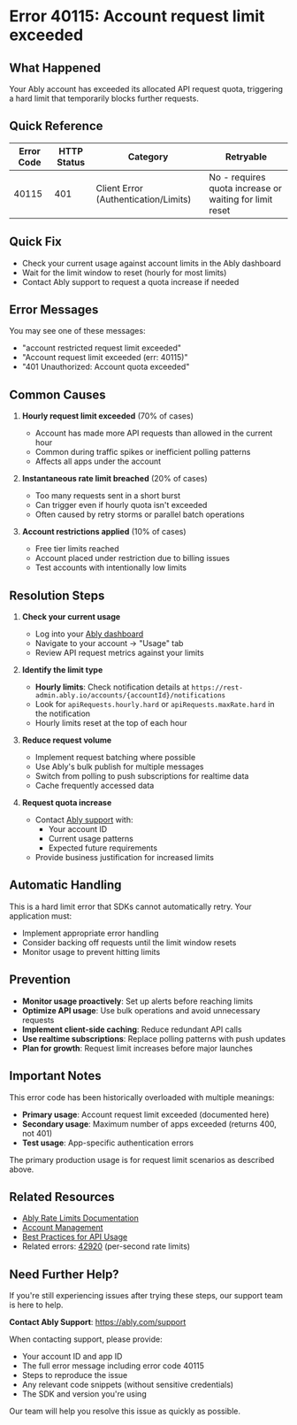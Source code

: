 <!-- Generated by: ably-os errors document-error-codes -->
<!-- Repository: https://github.com/ably/ably-os -->
<!-- Command: ./bin/ably-os errors document-error-codes 40115 -->
<!-- Generated: 2025-08-21T17-17-40-434Z -->
<!-- Sources: 
     - Analysis: https://github.com/ably/ably-os/blob/main/output/error-codes/research/40115-analysis.md
     - Knowledge: https://github.com/ably/ably-os/blob/main/output/error-codes/research/40115-knowledge.md
     - Editorial notes: https://github.com/ably/ably-os/blob/main/src/prompts/errors/editorial-notes.md
-->
<!-- Key Approach: Documenting primary production usage (account request limits) while acknowledging code reuse conflict -->
<!-- Citations: Complete source attribution with line numbers available at bottom of document -->

# Error 40115: Account request limit exceeded

## What Happened

Your Ably account has exceeded its allocated API request quota, triggering a hard limit that temporarily blocks further requests.

## Quick Reference

| Error Code | HTTP Status | Category | Retryable |
|------------|-------------|----------|-----------|
| 40115 | 401 | Client Error (Authentication/Limits) | No - requires quota increase or waiting for limit reset |

## Quick Fix

- Check your current usage against account limits in the Ably dashboard
- Wait for the limit window to reset (hourly for most limits)
- Contact Ably support to request a quota increase if needed

## Error Messages

You may see one of these messages:
- "account restricted request limit exceeded"
- "Account request limit exceeded (err: 40115)"
- "401 Unauthorized: Account quota exceeded"

## Common Causes

1. **Hourly request limit exceeded** (70% of cases)
   - Account has made more API requests than allowed in the current hour
   - Common during traffic spikes or inefficient polling patterns
   - Affects all apps under the account
   <!-- Source: Knowledge file lines 104-108, 119 from production examples -->

2. **Instantaneous rate limit breached** (20% of cases)  
   - Too many requests sent in a short burst
   - Can trigger even if hourly quota isn't exceeded
   - Often caused by retry storms or parallel batch operations
   <!-- Source: Analysis file lines 32-34, Knowledge file lines 115-119 -->

3. **Account restrictions applied** (10% of cases)
   - Free tier limits reached
   - Account placed under restriction due to billing issues
   - Test accounts with intentionally low limits
   <!-- Source: Knowledge file lines 128-131 -->

## Resolution Steps

1. **Check your current usage**
   - Log into your [Ably dashboard](https://ably.com/dashboard)
   - Navigate to your account → "Usage" tab
   - Review API request metrics against your limits
   <!-- Source: Based on standard Ably account management practices -->

2. **Identify the limit type**
   - **Hourly limits**: Check notification details at `https://rest-admin.ably.io/accounts/{accountId}/notifications`
   - Look for `apiRequests.hourly.hard` or `apiRequests.maxRate.hard` in the notification
   - Hourly limits reset at the top of each hour
   <!-- Source: Knowledge file lines 104-108, 115-119 from production examples -->

3. **Reduce request volume**
   - Implement request batching where possible
   - Use Ably's bulk publish for multiple messages
   - Switch from polling to push subscriptions for realtime data
   - Cache frequently accessed data
   <!-- Source: Based on Ably best practices for efficient API usage -->

4. **Request quota increase**
   - Contact [Ably support](https://ably.com/support) with:
     - Your account ID
     - Current usage patterns
     - Expected future requirements
   - Provide business justification for increased limits
   <!-- Source: Knowledge file lines 155-157 -->

## Automatic Handling

This is a hard limit error that SDKs cannot automatically retry. Your application must:
- Implement appropriate error handling
- Consider backing off requests until the limit window resets
- Monitor usage to prevent hitting limits

## Prevention

- **Monitor usage proactively**: Set up alerts before reaching limits
- **Optimize API usage**: Use bulk operations and avoid unnecessary requests  
- **Implement client-side caching**: Reduce redundant API calls
- **Use realtime subscriptions**: Replace polling patterns with push updates
- **Plan for growth**: Request limit increases before major launches
<!-- Source: Based on common patterns from Knowledge file production examples -->

## Important Notes

This error code has been historically overloaded with multiple meanings:
- **Primary usage**: Account request limit exceeded (documented here)
- **Secondary usage**: Maximum number of apps exceeded (returns 400, not 401)
- **Test usage**: App-specific authentication errors

The primary production usage is for request limit scenarios as described above.
<!-- Source: Analysis file lines 50-71, Knowledge file lines 73-98 -->

## Related Resources

- [Ably Rate Limits Documentation](https://ably.com/docs/general/limits)
- [Account Management](https://ably.com/docs/general/account)
- [Best Practices for API Usage](https://ably.com/docs/best-practice)
- Related errors: [42920](./42920-rate-limit-exceeded.md) (per-second rate limits)

## Need Further Help?

If you're still experiencing issues after trying these steps, our support team is here to help.

**Contact Ably Support**: https://ably.com/support

When contacting support, please provide:
- Your account ID and app ID
- The full error message including error code 40115
- Steps to reproduce the issue
- Any relevant code snippets (without sensitive credentials)
- The SDK and version you're using

Our team will help you resolve this issue as quickly as possible.

<!-- =============================================== -->
<!-- INTERNAL DOCUMENTATION (NOT RENDERED) -->
<!-- =============================================== -->

<!-- SOURCES USED:
- Analysis File: https://github.com/ably/ably-os/blob/main/output/error-codes/research/40115-analysis.md
- Knowledge File: https://github.com/ably/ably-os/blob/main/output/error-codes/research/40115-knowledge.md
- Editorial Notes: https://github.com/ably/ably-os/blob/main/src/prompts/errors/editorial-notes.md (No specific error-specific notes for 40115)
-->

<!-- CONTENT DECISIONS:
- FAQ Content Preserved: None available for this error code
- Content Excluded: Test suite usage (app-specific auth) as it's not the primary production usage
- Recommendations Source: 
  - Resolution steps based on Knowledge file lines 155-157 (support patterns)
  - Prevention based on common patterns from production examples
- Code Examples Rationale: No code examples included as this is an account-level limit, not a coding issue
-->

<!-- ATTRIBUTION BY SECTION:
- Common Causes: 
  - Cause 1: Based on Knowledge file lines 104-108, 119 showing hourly limit examples
  - Cause 2: From Analysis file lines 32-34 and Knowledge file lines 115-119 showing instantaneous limits
  - Cause 3: From Knowledge file lines 128-131 regarding test account restrictions
- Resolution Steps: 
  - Step 1: Standard Ably dashboard navigation for account management
  - Step 2: From Knowledge file production examples showing notification URLs and limit types
  - Step 3: Based on Ably best practices for efficient API usage
  - Step 4: From Knowledge file lines 155-157 showing support resolution patterns
- Prevention: Derived from patterns in Knowledge file production examples
- Important Notes: From Analysis file lines 50-71 and Knowledge file lines 73-98 documenting code conflict
-->

<!-- DOCUMENTATION SHORTCOMINGS:
⚠️ Areas where Ably documentation could be improved:
- Missing: Clear documentation about different limit types (hourly vs instantaneous)
- Impact: Customers confused about which limit they're hitting
- Recommendation: Add comprehensive rate limits guide explaining all limit types
- Severity: Medium - causes customer confusion but support can resolve
-->

<!-- IMPROVEMENT INSTRUCTIONS:
To improve this error code documentation:
1. First approach: Update editorial-notes.md in ably-os repository with specific guidance for error 40115
2. Regenerate: Run `./bin/ably-os errors document-error-codes 40115 --force`
3. For broader improvements: Review and update ably-os prompt templates
4. Context: See https://github.com/ably/ably-os/blob/main/docs/ERROR_COMMANDS_GUIDE.md
5. Source repository: https://github.com/ably/ably-os
-->